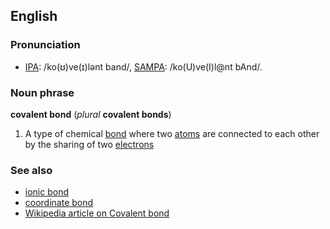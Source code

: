 ==English==

===Pronunciation===
* [[w:IPA_chart_for_English|IPA]]: /ko(ʊ)ve(ɪ)lənt band/, [[w:SAMPA/English|SAMPA]]: /ko(U)ve(I)l@nt bAnd/.

===Noun phrase===
'''covalent bond''' (''plural'' '''covalent bonds''')
#{{chemistry}} A type of chemical [[bond]] where two [[atom]]s are connected to each other by the sharing of two [[electron]]s

===See also===
*[[ionic bond]]
*[[coordinate bond]]
*[[w:covalent_bond|Wikipedia article on Covalent bond]]